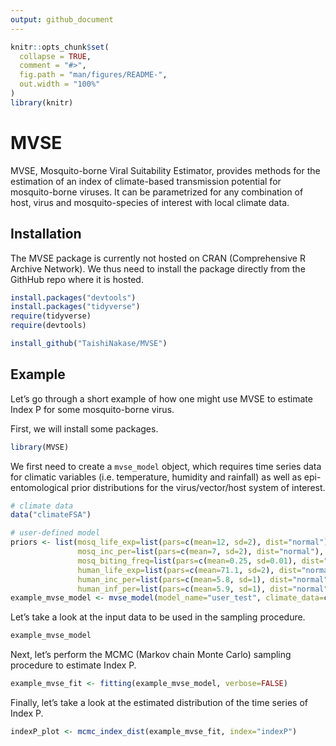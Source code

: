 ```yaml
---
output: github_document
---
```


```r
knitr::opts_chunk$set(
  collapse = TRUE,
  comment = "#>",
  fig.path = "man/figures/README-",
  out.width = "100%"
)
library(knitr)
```

# MVSE

MVSE, Mosquito-borne Viral Suitability Estimator, provides methods for the estimation of an index of climate-based transmission potential for mosquito-borne viruses. It can be parametrized for any combination of host, virus and mosquito-species of interest with local climate data. 

## Installation

The MVSE package is currently not hosted on CRAN (Comprehensive R Archive Network). We thus need to install the package directly from the GithHub repo where it is hosted. 

```r
install.packages("devtools")
install.packages("tidyverse")
require(tidyverse)
require(devtools)

install_github("TaishiNakase/MVSE")
```

## Example

Let's go through a short example of how one might use MVSE to estimate Index P for some mosquito-borne virus. 

First, we will install some packages. 

```r
library(MVSE)
```

We first need to create a `mvse_model` object, which requires time series data for climatic variables (i.e. temperature, humidity and rainfall) as well as epi-entomological prior distributions for the virus/vector/host system of interest. 

```r
# climate data
data("climateFSA")

# user-defined model
priors <- list(mosq_life_exp=list(pars=c(mean=12, sd=2), dist="normal"),
               mosq_inc_per=list(pars=c(mean=7, sd=2), dist="normal"),
               mosq_biting_freq=list(pars=c(mean=0.25, sd=0.01), dist="normal"),
               human_life_exp=list(pars=c(mean=71.1, sd=2), dist="normal"),
               human_inc_per=list(pars=c(mean=5.8, sd=1), dist="normal"),
               human_inf_per=list(pars=c(mean=5.9, sd=1), dist="normal"))
example_mvse_model <- mvse_model(model_name="user_test", climate_data=climateFSA, priors=priors)
```

Let's take a look at the input data to be used in the sampling procedure. 

```r
example_mvse_model
```

Next, let's perform the MCMC (Markov chain Monte Carlo) sampling procedure to estimate Index P. 

```r
example_mvse_fit <- fitting(example_mvse_model, verbose=FALSE)
```

Finally, let's take a look at the estimated distribution of the time series of Index P. 

```r
indexP_plot <- mcmc_index_dist(example_mvse_fit, index="indexP")
```
